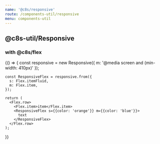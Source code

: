 ```yaml
---
name: '@c8s/responsive'
route: /components-util/responsive
menu: components-util
---
```



## @c8s-util/Responsive

### with @c8s/flex

<Playground>
  {() => {
    const responsive = new Responsive({
      m: '@media screen and (min-width: 410px)'
    });

    const ResponsiveFlex = responsive.from({
      s: Flex.itemFluid,
      m: Flex.item,
    });

    return (
      <Flex.row>
        <Flex.item>item</Flex.item>
        <ResponsiveFlex s={{color: 'orange'}} m={{color: 'blue'}}>
          text
        </ResponsiveFlex>
      </Flex.row>
    );
  }}
</Playground>
